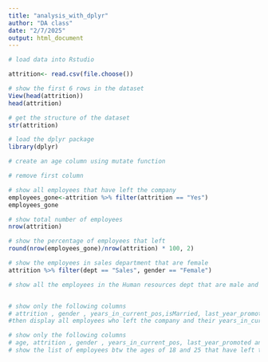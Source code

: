 ```yaml
---
title: "analysis_with_dplyr"
author: "DA class"
date: "2/7/2025"
output: html_document
---
```


```r
# load data into Rstudio

attrition<- read.csv(file.choose())
```

```r

# show the first 6 rows in the dataset
View(head(attrition))
head(attrition)
```

```r

# get the structure of the dataset
str(attrition)
```


```r
# load the dplyr package
library(dplyr)
```


```r

# create an age column using mutate function 

```


```r
# remove first column

```


```r
# show all employees that have left the company
employees_gone<-attrition %>% filter(attrition == "Yes")
employees_gone


```

```r
# show total number of employees
nrow(attrition)

```

```r

# show the percentage of employees that left
round(nrow(employees_gone)/nrow(attrition) * 100, 2)


```

```r
# show the employees in sales department that are female
attrition %>% filter(dept == "Sales", gender == "Female") 

```

```r

# show all the employees in the Human resources dept that are male and are married



```


```r

# show only the following columns
# attrition , gender , years_in_current_pos,isMarried, last_year_promoted,
#then display all employees who left the company and their years_in_current_pos is more than 4 and they are married.


```

```r
# show only the following columns
# age, attrition , gender , years_in_current_pos, last_year_promoted and 
# show the list of employees btw the ages of 18 and 25 that have left the company

```

